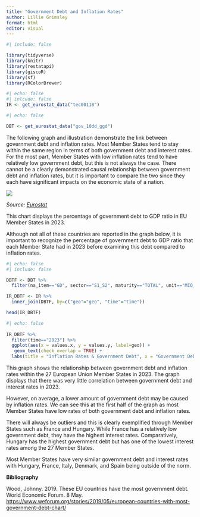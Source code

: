 ```yaml
---
title: "Government Debt and Inflation Rates"
author: Lillie Grimsley 
format: html
editor: visual
---
```


```r
#| include: false

library(tidyverse)
library(knitr)
library(restatapi)
library(giscoR)
library(sf)
library(RColorBrewer)

```

```r
#| echo: false
#| inlcude: false 
IR <- get_eurostat_data("tec00118")
```

```r
#| echo: false 

DBT <- get_eurostat_data("gov_10dd_ggd")

```

The following graph and illustration demonstrate the link between government debt and inflation rates. Most Member States tend to stay within the same region in terms of both government debt and interest rates. For the most part, Member States with low inflation rates tend to have relatively low government debt, but this is not always the case. There cannot be a clearly demonstrated causal relationship between government debt and inflation rates, but it is important to compare the two since they each have significant impacts on the economic state of a nation.

![](GOVERNMENT%20DEBT%20.jpeg)

*Source: [Eurostat](https://www.weforum.org/stories/2019/05/european-countries-with-most-government-debt-chart/)*

This chart displays the percentage of government debt to GDP ratio in EU Member States in 2023.

Although not all of these countries are reported in the graph below, it is important to recognize the percentage of government debt to GDP ratio that each Member State had in 2023 before examining this debt compared to inflation rates.

```r
#| echo: false 
#| include: false 

DBTF <- DBT %>% 
  filter(na_item=="GD", sector=="S1_S2", maturity=="TOTAL", unit=="MIO_EUR")

IR_DBTF <- IR %>%
  inner_join(DBTF, by=c("geo"="geo", "time"="time"))

head(IR_DBTF)
```

```r
#| echo: false 
 
IR_DBTF %>%
  filter(time=="2023") %>%
  ggplot(aes(x = values.x, y = values.y, label=geo)) +
   geom_text(check_overlap = TRUE) +
  labs(title = "Inflation Rates & Government Debt", x = "Government Debt", y = "Inflation Rate")
```

This graph shows the relationship between government debt and inflation rates within the 27 European Union Member States in 2023. The graph displays that there was very little correlation between government debt and interest rates in 2023.

However, on average, a lower amount of government debt may be caused by inflation rates. We can see this at the first half of the graph as most Member States have low rates of both government debt and inflation rates.

There will always be outliers and this is clearly exemplified through Member States such as France and Hungary. While France has a relatively low government debt, they have the highest interest rates. Comparatively, Hungary has the highest government debt but has one of the lowest interest rates among the 27 Member States.

Most Member States have very similar government debt and interest rates with Hungary, France, Italy, Denmark, and Spain being outside of the norm.

**Bibliography**

Wood, Johnny. 2019. These EU countries have the most government debt. World Economic Forum. 8 May. <https://www.weforum.org/stories/2019/05/european-countries-with-most-government-debt-chart/>
